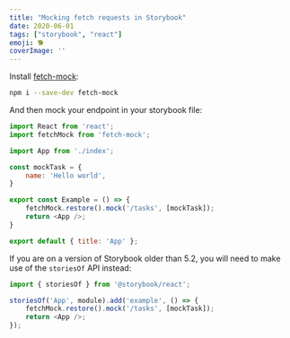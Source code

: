 ```yaml
---
title: "Mocking fetch requests in Storybook"
date: 2020-06-01
tags: ["storybook", "react"]
emoji: 🐕
coverImage: ''
--- 
```


Install [fetch-mock](https://www.npmjs.com/package/fetch-mock):
```bash
npm i --save-dev fetch-mock
```
And then mock your endpoint in your storybook file:
```js
import React from 'react';
import fetchMock from 'fetch-mock';

import App from './index';

const mockTask = {
    name: 'Hello world',
}

export const Example = () => {
    fetchMock.restore().mock('/tasks', [mockTask]);
    return <App />;
}

export default { title: 'App' };
```
If you are on a version of Storybook older than 5.2, you will need to make use of the `storiesOf` API instead:
```js
import { storiesOf } from '@storybook/react';

storiesOf('App', module).add('example', () => {
    fetchMock.restore().mock('/tasks', [mockTask]);
    return <App />;
});

```

